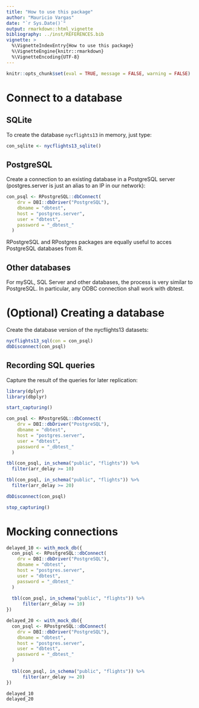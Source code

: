```yaml
---
title: "How to use this package"
author: "Mauricio Vargas"
date: "`r Sys.Date()`"
output: rmarkdown::html_vignette
bibliography: ../inst/REFERENCES.bib
vignette: >
  %\VignetteIndexEntry{How to use this package}
  %\VignetteEngine{knitr::rmarkdown}
  %\VignetteEncoding{UTF-8}
---
```


```r
knitr::opts_chunk$set(eval = TRUE, message = FALSE, warning = FALSE)
```

# Connect to a database

## SQLite

To create the database `nycflights13` in memory, just type:
```r
con_sqlite <- nycflights13_sqlite()
```

## PostgreSQL

Create a connection to an existing database in a PostgreSQL server
(postgres.server is just an alias to an IP in our network):
```r
con_psql <- RPostgreSQL::dbConnect(
    drv = DBI::dbDriver("PostgreSQL"),
    dbname = "dbtest",
    host = "postgres.server",
    user = "dbtest",
    password = "_dbtest_"
  )
```

RPostgreSQL and RPostgres packages are equally useful to acces PostgreSQL
databases from R.

## Other databases

For mySQL, SQL Server and other databases, the process is very similar to
PostgreSQL. In particular, any ODBC connection shall work with dbtest.

# (Optional) Creating a database

Create the database version of the nycflights13 datasets:
```r
nycflights13_sql(con = con_psql)
dbDisconnect(con_psql)
```

## Recording SQL queries

Capture the result of the queries for later replication:
```r
library(dplyr)
library(dbplyr)

start_capturing()

con_psql <- RPostgreSQL::dbConnect(
    drv = DBI::dbDriver("PostgreSQL"),
    dbname = "dbtest",
    host = "postgres.server",
    user = "dbtest",
    password = "_dbtest_"
  )

tbl(con_psql, in_schema("public", "flights")) %>% 
  filter(arr_delay >= 10)

tbl(con_psql, in_schema("public", "flights")) %>% 
  filter(arr_delay >= 20)

dbDisconnect(con_psql)

stop_capturing()
```

# Mocking connections

```r
delayed_10 <- with_mock_db({
  con_psql <- RPostgreSQL::dbConnect(
    drv = DBI::dbDriver("PostgreSQL"),
    dbname = "dbtest",
    host = "postgres.server",
    user = "dbtest",
    password = "_dbtest_"
  )
  
  tbl(con_psql, in_schema("public", "flights")) %>% 
      filter(arr_delay >= 10)
})

delayed_20 <- with_mock_db({
  con_psql <- RPostgreSQL::dbConnect(
    drv = DBI::dbDriver("PostgreSQL"),
    dbname = "dbtest",
    host = "postgres.server",
    user = "dbtest",
    password = "_dbtest_"
  )
  
  tbl(con_psql, in_schema("public", "flights")) %>% 
      filter(arr_delay >= 20)
})

delayed_10
delayed_20
```
